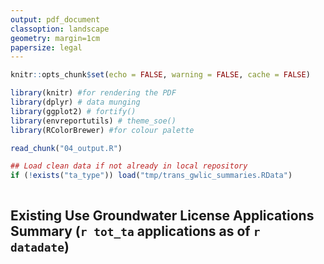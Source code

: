 ```yaml
---
output: pdf_document
classoption: landscape
geometry: margin=1cm
papersize: legal
---
```



```r
knitr::opts_chunk$set(echo = FALSE, warning = FALSE, cache = FALSE)

library(knitr) #for rendering the PDF
library(dplyr) # data munging
library(ggplot2) # fortify()
library(envreportutils) # theme_soe()
library(RColorBrewer) #for colour palette

read_chunk("04_output.R")

## Load clean data if not already in local repository
if (!exists("ta_type")) load("tmp/trans_gwlic_summaries.RData")
```


```r
```
\pagenumbering{gobble}

## Existing Use Groundwater License Applications Summary (`r tot_ta` applications as of `r datadate`)


```r

```
```r

```

```r

```

```r

```

